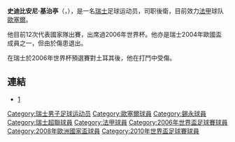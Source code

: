 {{Football player infobox
| playername          = 基治亭
| image               = [[Image:Swiss_national_football_team.jpg|200px]]
| fullname            = Stéphane Grichting
| dateofbirth         = {{birth date and age|1979|3|30}} 
| cityofbirth         = [[西耶爾|西耶爾]]
| countryofbirth      = [[瑞士|瑞士]]
| height              = {{height|m=1.87}}
| currentclub         = [[歐塞爾|歐塞爾]]
| clubnumber          = 4
| position            = [[後衛_(足球)|後衛]]
| youthyears          = 1986–93<br/>1993–96
| youthclubs          = FC Chalais<br/>[[錫永足球俱樂部|錫永]]
| years               = 1996–02<br />2002–
| clubs               = [[錫永足球俱樂部|錫永]]<br />[[歐塞爾|歐塞爾]]
| caps(goals)         = 124 (5)<br />164 (1)
| nationalyears       = 2004–
| nationalteam        = [[瑞士國家足球隊|瑞士]]
| nationalcaps(goals) = {{0}}31 (1)
| pcupdate            = [[24_April|24 April]] 2009
| ntupdate            = 11:51, 16 September 2008 (UTC)
}}

'''史迪比安尼·基治亭'''（{{lang-en|'''Stéphane Grichting'''}}，{{bd|1979年|3月30日|catIdx=Grichting, Stéphane}}），是一名[[瑞士|瑞士]]足球运动员，司职後衛，目前效力[[法國足球甲级联赛|法甲]]球队[[歐塞爾|歐塞爾]]。

他目前12次代表國家隊出賽，出席過2006年世界杯。他亦是瑞士2004年歐國盃成員之一，但由於傷患退出。

在瑞士於2006年世界杯預選賽對土耳其後，他在打鬥中受傷。

==連結==
*[http://www.national-football-teams.com/v2/player.php?id=6574]{{Wayback|url=http://www.national-football-teams.com/v2/player.php?id=6574 |date=20071215042136 }}

{{2006年世界盃足球賽瑞士參賽名單}}
{{2008年歐洲足球錦標賽瑞士參賽名單}}
{{Switzerland Squad 2010 FIFA World Cup}}

{{DEFAULTSORT:Grichting, Stephane}}
[[Category:瑞士男子足球运动员|Category:瑞士男子足球运动员]]
[[Category:歐塞爾球員|Category:歐塞爾球員]]
[[Category:錫永球員|Category:錫永球員]]
[[Category:瑞士超聯球員|Category:瑞士超聯球員]]
[[Category:法甲球員|Category:法甲球員]]
[[Category:2006年世界盃足球賽球員|Category:2006年世界盃足球賽球員]]
[[Category:2008年歐洲國家盃球員|Category:2008年歐洲國家盃球員]]
[[Category:2010年世界盃足球賽球員|Category:2010年世界盃足球賽球員]]